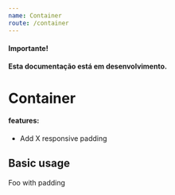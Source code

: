 ```yaml
---
name: Container
route: /container
---
```



#### Importante!

**Esta documentação está em desenvolvimento.**

# Container

#### features:

- Add X responsive padding

## Basic usage

<Playground>
  <ThemeProvider>
    <Container >Foo with padding</Container>
  </ThemeProvider>
</Playground>
